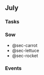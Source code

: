 ## July

### Tasks

:::panel-tabset

### Sow

- @sec-carrot
- @sec-lettuce
- @sec-rocket

:::

### Events
